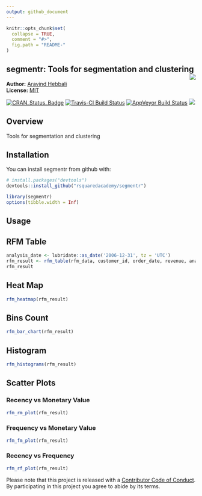 ```yaml
---
output: github_document
---
```


<!-- README.md is generated from README.Rmd. Please edit that file -->

```r
knitr::opts_chunk$set(
  collapse = TRUE,
  comment = "#>",
  fig.path = "README-"
)
```

segmentr: Tools for segmentation and clustering <img src="hex_segmentr.png" align="right" />  
---------

**Author:** [Aravind Hebbali](http://www.aravindhebbali.com)<br/>
**License:** [MIT](https://opensource.org/licenses/MIT)

[![CRAN\_Status\_Badge](http://www.r-pkg.org/badges/version/segmentr)](https://cran.r-project.org/package=segmentr) [![Travis-CI Build Status](https://travis-ci.org/rsquaredacademy/segmentr.svg?branch=master)](https://travis-ci.org/rsquaredacademy/segmentr) [![AppVeyor Build Status](https://ci.appveyor.com/api/projects/status/github/rsquaredacademy/segmentr?branch=master&svg=true)](https://ci.appveyor.com/project/rsquaredacademy/segmentr) [![](https://cranlogs.r-pkg.org/badges/grand-total/segmentr)](https://cran.r-project.org/package=segmentr)

## Overview

Tools for segmentation and clustering

## Installation

You can install segmentr from github with:

```r
# install.packages("devtools")
devtools::install_github("rsquaredacademy/segmentr")
```

```r
library(segmentr)
options(tibble.width = Inf)
```

## Usage

## RFM Table

```r
analysis_date <- lubridate::as_date('2006-12-31', tz = 'UTC')
rfm_result <- rfm_table(rfm_data, customer_id, order_date, revenue, analysis_date)
rfm_result
```

## Heat Map

```r
rfm_heatmap(rfm_result)
```

## Bins Count

```r
rfm_bar_chart(rfm_result)
```

## Histogram

```r
rfm_histograms(rfm_result)
```


## Scatter Plots

### Recency vs Monetary Value  

```r
rfm_rm_plot(rfm_result)
```

### Frequency vs Monetary Value

```r
rfm_fm_plot(rfm_result)
```

### Recency vs Frequency 

```r
rfm_rf_plot(rfm_result)
```

Please note that this project is released with a [Contributor Code of Conduct](CONDUCT.md). By participating in this project you agree to abide by its terms.
